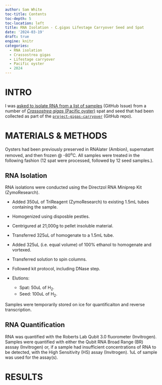 ```yaml
---
author: Sam White
toc-title: Contents
toc-depth: 5
toc-location: left
title: RNA Isolation - C.gigas Lifestage Carryover Seed and Spat
date: '2024-03-19'
draft: true
engine: knitr
categories: 
  - RNA isolation
  - Crassostrea gigas
  - Lifestage carryover
  - Pacific oyster
  - 2024
---
```

# INTRO

I was [asked to isolate RNA from a list of samples](https://github.com/RobertsLab/resources/issues/1844#issuecomment-1998021805) (GitHub Issue) from a number of [_Crassostrea gigas_ (Pacific oyster)](http://en.wikipedia.org/wiki/Pacific_oyster) spat and seed that had been collected as part of the [`project-gigas-carryover`](https://github.com/RobertsLab/project-gigas-carryover/tree/main/lifestage_carryover) (GitHub repo).

# MATERIALS & METHODS
Oysters had been previously preserved in RNAlater (Ambion), supernatant removed, and then frozen @ -80<sup>o</sup>C. All samples were treated in the following fashion (12 spat were processed, followed by 12 seed samples.).

## RNA Isolation
RNA isolations were conducted using the Directzol RNA Miniprep Kit (ZymoResearch).

- Added 350uL of TriReagent (ZymoResearch) to existing 1.5mL tubes containing the sample.
- Homogenized using disposble pestles.
- Centrigured at 21,000g to pellet insoluble material.
- Transferred 325uL of homogenate to a 1.5mL tube.
- Added 325uL (i.e. equal volume) of 100% ethanol to homogenate and vortexed.
- Transferred solution to spin columns.
- Followed kit protocol, including DNase step.
- Elutions:

  - Spat: 50uL of H<sub>2</sub>.
  - Seed: 100uL of H<sub>2</sub>.

Samples were temporarily stored on ice for quantificaiton and reverse transcription.

## RNA Quantification
RNA was quantified with the Roberts Lab Qubit 3.0 fluorometer (Invitrogen). Samples were quantified with either the Qubit RNA Broad Range (BR) asssay (Invitrogen) or, if a sample had insufficient concentrations of RNA to be detected, with the High Sensitivity (HS) assay (Invitrogen). 1uL of sample was used for the assay(s).

# RESULTS
